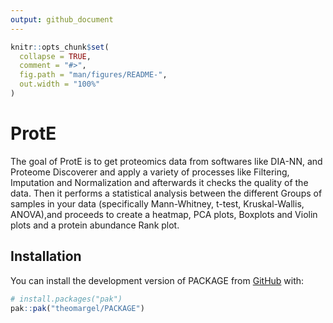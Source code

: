 ```yaml
---
output: github_document
---
```


<!-- README.md is generated from README.Rmd. Please edit that file -->

```r
knitr::opts_chunk$set(
  collapse = TRUE,
  comment = "#>",
  fig.path = "man/figures/README-",
  out.width = "100%"
)
```

# ProtE

<!-- badges: start -->
<!-- badges: end -->

The goal of ProtE is to get proteomics data from softwares like DIA-NN, and Proteome Discoverer and apply a variety of processes like Filtering, Imputation and Normalization and afterwards it checks the quality of the data. Then it performs a statistical analysis between the different Groups of samples in your data (specifically Mann-Whitney, t-test, Kruskal-Wallis, ANOVA),and proceeds to create a heatmap, PCA plots, Boxplots and Violin plots and a protein abundance Rank plot. 

## Installation

You can install the development version of PACKAGE from [GitHub](https://github.com/) with:

``` r
# install.packages("pak")
pak::pak("theomargel/PACKAGE")
```

